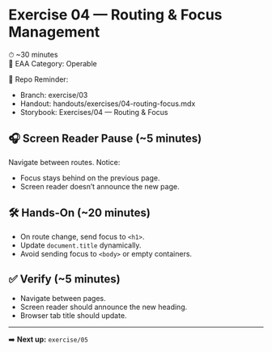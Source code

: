 # Exercise 04 — Routing & Focus Management  
⏱ ~30 minutes  
📖 EAA Category: Operable  

📂 Repo Reminder:  
- Branch: exercise/03  
- Handout: handouts/exercises/04-routing-focus.mdx  
- Storybook: Exercises/04 — Routing & Focus  

## 🎧 Screen Reader Pause (~5 minutes)  
Navigate between routes. Notice:  
- Focus stays behind on the previous page.  
- Screen reader doesn’t announce the new page.  

## 🛠 Hands-On (~20 minutes)  
- On route change, send focus to `<h1>`.  
- Update `document.title` dynamically.  
- Avoid sending focus to `<body>` or empty containers.  

## ✅ Verify (~5 minutes)  
- Navigate between pages.  
- Screen reader should announce the new heading.  
- Browser tab title should update.  

---
➡️ **Next up:** `exercise/05`
